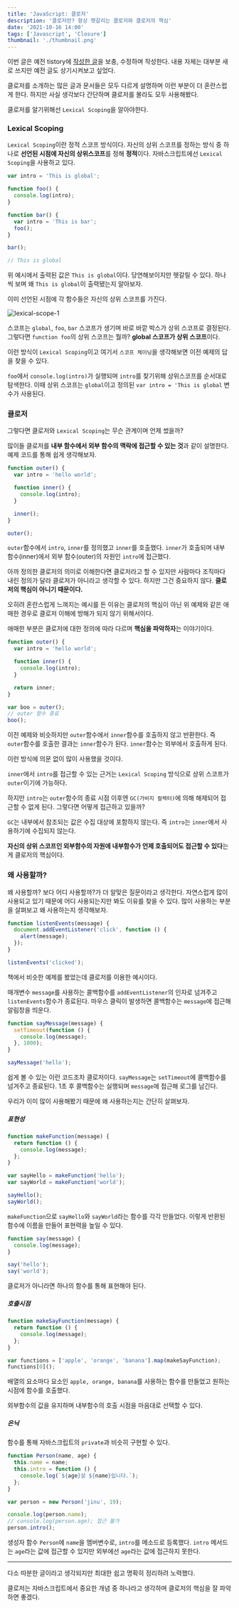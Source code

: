 ```yaml
---
title: 'JavaScript: 클로저'
description: '클로저란? 항상 헷갈리는 클로저와 클로저의 핵심'
date: '2021-10-16 14:00'
tags: ['Javascript', 'Closure']
thumbnail: './thumbnail.png'
---
```


이번 글은 예전 tistory에 [작성한 글](https://wlswoo.tistory.com/49?category=861943)을 보충, 수정하며 작성한다.
내용 자체는 대부분 새로 쓰지만 예전 글도 상기시켜보고 싶었다.

클로저를 소개하는 많은 글과 문서들은 모두 다르게 설명하며 이런 부분이 더 혼란스럽게 한다. 하지만 사실 생각보다 간단하며 클로저를 몰라도 모두 사용해봤다.

클로저를 알기위해선 `Lexical Scoping`을 알아야한다.

### Lexical Scoping

`Lexical Scoping`이란 정적 스코프 방식이다. 자신의 상위 스코프를 정하는 방식 중 하나로 **선언된 시점에 자신의 상위스코프**를 정해 **정적**이다. 자바스크립트에선 `Lexical Scoping`을 사용하고 있다.

```javascript
var intro = 'This is global';

function foo() {
  console.log(intro);
}

function bar() {
  var intro = 'This is bar';
  foo();
}

bar();

// This is global
```

위 예시에서 출력된 값은 `This is global`이다. 당연해보이지만 헷갈릴 수 있다. 하나씩 보며 왜 `This is global`이 출력됐는지 알아보자.

이미 선언된 시점에 각 함수들은 자신의 상위 스코프를 가진다.

![lexical-scope-1](./lexical-scope-1.png)

스코프는 `global`, `foo`, `bar` 스코프가 생기며 바로 바깥 박스가 상위 스코프로 결정된다.
그렇다면 `function foo`의 상위 스코프는 뭘까? **global 스코프가 상위 스코프**이다.

이런 방식이 `Lexical Scoping`이고 여기서 `스코프 체이닝`을 생각해보면 이전 예제의 답을 찾을 수 있다.

`foo`에서 `console.log(intro)`가 실행되며 `intro`를 찾기위해 상위스코프를 순서대로 탐색한다. 이때 상위 스코프는 `global`이고 정의된 `var intro = 'This is global` 변수가 사용된다.

### 클로저

그렇다면 클로저와 `Lexical Scoping`는 무슨 관계이며 언제 썼을까?

많이들 클로저를 **내부 함수에서 외부 함수의 맥락에 접근할 수 있는 것**과 같이 설명한다. 예제 코드를 통해 쉽게 생각해보자.

```javascript
function outer() {
  var intro = 'hello world';

  function inner() {
    console.log(intro);
  }

  inner();
}

outer();
```

`outer`함수에서 `intro`, `inner`를 정의했고 `inner`를 호출했다. `inner`가 호출되며 내부 함수(inner)에서 외부 함수(outer)의 자원인 `intro`에 접근했다.

아까 정의한 클로저의 의미로 이해한다면 클로저라고 할 수 있지만 사람마다 조직마다 내린 정의가 달라 클로저가 아니라고 생각할 수 있다. 하지만 그건 중요하지 않다. **클로저의 핵심이 아니기 때문이다.**

오히려 혼란스럽게 느껴지는 예시를 든 이유는 클로저의 핵심이 아닌 위 예제와 같은 애매한 경우로 클로저 이해에 방해가 되지 않기 위해서이다.

애매한 부분은 클로저에 대한 정의에 따라 다르며 **핵심을 파악하자**는 이야기이다.

```javascript
function outer() {
  var intro = 'hello world';

  function inner() {
    console.log(intro);
  }

  return inner;
}

var boo = outer();
// outer 함수 종료
boo();
```

이전 예제와 비슷하지만 `outer`함수에서 `inner`함수를 호출하지 않고 반환한다. 즉 `outer`함수를 호출한 결과는 `inner`함수가 된다. `inner`함수는 외부에서 호출하게 된다.

이런 방식에 의문 없이 많이 사용했을 것이다.

`inner`에서 `intro`를 접근할 수 있는 근거는 `Lexical Scoping` 방식으로 상위 스코프가 `outer`이기에 가능하다.

하지만 `intro`는 `outer`함수의 종료 시점 이후엔 `GC(가비지 컬렉터)`에 의해 해제되어 접근할 수 없게 된다. 그렇다면 어떻게 접근하고 있을까?

`GC`는 내부에서 참조되는 값은 수집 대상에 포함하지 않는다. 즉 `intro`는 `inner`에서 사용하기에 수집되지 않는다.

**자신의 상위 스코프인 외부함수의 자원에 내부함수가 언제 호출되어도 접근할 수 있다**는게 클로저의 핵심이다.

### 왜 사용할까?

왜 사용할까? 보다 어디 사용할까?가 더 알맞은 질문이라고 생각한다. 자연스럽게 많이 사용되고 있기 때문에 어디 사용되는지만 봐도 이유를 찾을 수 있다. 많이 사용하는 부분을 살펴보고 왜 사용하는지 생각해보자.

```javascript
function listenEvents(message) {
  document.addEventListener('click', function () {
    alert(message);
  });
}

listenEvents('clicked');
```

책에서 비슷한 예제를 봤었는데 클로저를 이용한 예시이다.

매개변수 `message`를 사용하는 콜백함수를 `addEventListener`의 인자로 넘겨주고 `listenEvents`함수가 종료된다. 마우스 클릭이 발생하면 콜백함수는 `message`에 접근해 알림창을 띄운다.

```javascript
function sayMessage(message) {
  setTimeout(function () {
    console.log(message);
  }, 1000);
}

sayMessage('hello');
```

쉽게 볼 수 있는 이런 코드조차 클로저이다. `sayMessage`는 `setTimeout`에 콜백함수를 넘겨주고 종료된다. 1초 후 콜백함수는 실행되며 `message`에 접근해 로그를 남긴다.

우리가 이미 많이 사용해봤기 때문에 왜 사용하는지는 간단히 살펴보자.

##### 표현성

```javascript
function makeFunction(message) {
  return function () {
    console.log(message);
  };
}

var sayHello = makeFunction('hello');
var sayWorld = makeFunction('world');

sayHello();
sayWorld();
```

`makeFunction`으로 `sayHello`와 `sayWorld`라는 함수를 각각 만들었다. 이렇게 반환된 함수에 이름을 만들어 표현력을 높일 수 있다.

```javascript
function say(message) {
  console.log(message);
}

say('hello');
say('world');
```

클로저가 아니라면 하나의 함수를 통해 표현해야 된다.

##### 호출시점

```javascript
function makeSayFunction(message) {
  return function () {
    console.log(message);
  };
}

var functions = ['apple', 'orange', 'banana'].map(makeSayFunction);
functions[0]();
```

배열의 요소마다 요소인 `apple, orange, banana`를 사용하는 함수를 만들었고 원하는 시점에 함수를 호출했다.

외부함수의 값을 유지하며 내부함수의 호출 시점을 마음대로 선택할 수 있다.

##### 은닉

함수를 통해 자바스크립트의 `private`과 비슷히 구현할 수 있다.

```javascript
function Person(name, age) {
  this.name = name;
  this.intro = function () {
    console.log(`${age}살 ${name}입니다.`);
  };
}

var person = new Person('jinu', 19);

console.log(person.name);
// console.log(person.age); 접근 불가
person.intro();
```

생성자 함수 `Person`에 `name`을 멤버변수로, `intro`를 메소드로 등록했다. `intro` 메서드는 `age`라는 값에 접근할 수 있지만 외부에선 `age`라는 값에 접근하지 못한다.

---

다소 따분한 글이라고 생각되지만 최대한 쉽고 명확히 정리하려 노력했다.

클로저는 자바스크립트에서 중요한 개념 중 하나라고 생각하며 클로저의 핵심을 잘 파악하면 좋겠다.

